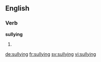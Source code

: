 ==English==

===Verb===
'''sullying'''

# {{present participle of|sully}}

[[de:sullying]]
[[fr:sullying]]
[[sv:sullying]]
[[vi:sullying]]